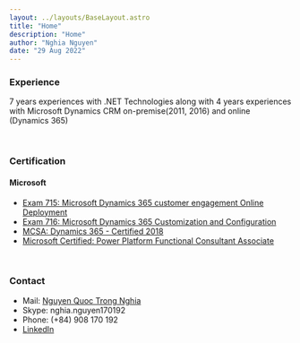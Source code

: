 ```yaml
---
layout: ../layouts/BaseLayout.astro
title: "Home"
description: "Home"
author: "Nghia Nguyen"
date: "29 Aug 2022"
---
```


### Experience

7 years experiences with .NET Technologies along with 4 years experiences with Microsoft Dynamics CRM on-premise(2011, 2016) and online (Dynamics 365)

<br/>

### Certification
#### Microsoft
+ [Exam 715: Microsoft Dynamics 365 customer engagement Online Deployment](https://www.credly.com/earner/earned/badge/bc057fbd-4df4-4393-ba91-6fc759a57291)
+ [Exam 716: Microsoft Dynamics 365 Customization and Configuration](https://www.credly.com/earner/earned/badge/b7ffd52e-b1ed-4b15-af0a-9b857c429bc1)
+ [MCSA: Dynamics 365 - Certified 2018](https://www.credly.com/earner/earned/badge/1daf3503-9d08-49b6-859a-911f1c061968)
+ [Microsoft Certified: Power Platform Functional Consultant Associate](https://www.credly.com/earner/earned/badge/e9319703-8a9b-4828-96c2-db341dd004b9)

<br/>

### Contact
+ Mail: [Nguyen Quoc Trong Nghia](mailto:nghia.nguyen170192@gmail.com)
+ Skype: nghia.nguyen170192
+ Phone: (+84) 908 170 192
+ [LinkedIn](https://www.linkedin.com/in/nghianguyen170192/)